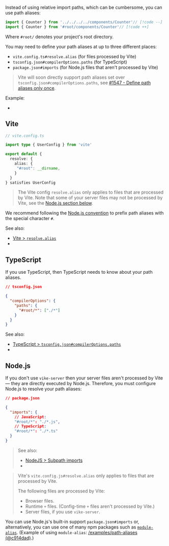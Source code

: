 
Instead of using relative import paths,
which can be cumbersome,
you can use path aliases:

```ts ts-only
import { Counter } from '../../../../components/Counter'// [!code --]
import { Counter } from '#root/components/Counter'// [!code ++]
```

Where `#root/` denotes your project's root directory.

You may need to define your path aliases at up to three different places:
 - `vite.config.ts#resolve.alias` (for files processed by Vite)
 - `tsconfig.json#compilerOptions.paths` (for TypeScript)
 - `package.json#imports` (for Node.js files that aren't processed by Vite)

> Vite will soon directly support path aliases set over `tsconfig.json#compilerOptions.paths`, see [#1547 - Define path aliases only once](https://github.com/vikejs/vike/issues/1547#issuecomment-3085232187).

Example:
 - <RepoLink path='/examples/path-aliases' />


## Vite

```ts
// vite.config.ts

import type { UserConfig } from 'vite'

export default {
  resolve: {
    alias: {
     "#root": __dirname,
    }
  }
} satisfies UserConfig
```

> The Vite config `resolve.alias` only applies to files that are processed by Vite.
> Note that some of your server files may not be processed by Vite,
> see the [Node.js section below](#node-js).

We recommend following the [Node.js convention](https://nodejs.org/api/packages.html#subpath-imports:~:text=must%20always%20start%20with%20%23%20to%20ensure%20they%20are%20disambiguated%20from%20external%20package%20specifiers) to prefix path aliases with the special character `#`.

See also:
 - [Vite > `resolve.alias`](https://vitejs.dev/config/shared-options.html#resolve-alias)
 - <RepoLink path='/examples/path-aliases/vite.config.ts' />


## TypeScript

If you use TypeScript, then TypeScript needs to know about your path aliases.

```json
// tsconfig.json

{
  "compilerOptions": {
    "paths": {
      "#root/*": ["./*"]
    }
  }
}
```

See also:
 - [TypeScript > `tsconfig.json#compilerOptions.paths`](https://www.typescriptlang.org/tsconfig#paths)
 - <RepoLink path='/examples/path-aliases/tsconfig.json' />


## Node.js

If you don't use <Link href="/vike-server">`vike-server`</Link> then your server files aren't processed by Vite — they are directly executed by Node.js. Therefore, you must configure Node.js to resolve your path aliases:

```json
// package.json

{
  "imports": {
    // JavaScript:
    "#root/*": "./*.js",
    // TypeScript:
    "#root/*": "./*.ts"
  }
}
```

> See also:
>  - [NodeJS > Subpath imports](https://nodejs.org/api/packages.html#subpath-imports)
>  - <RepoLink path='/examples/path-aliases/package.json' />

> Vite's `vite.config.js#resolve.alias` only applies to files that are processed by Vite.
>
> The following files are processed by Vite:
> - Browser files.
> - Runtime <Link href="/config#files">`+` files</Link>. (Config-time `+` files aren't processed by Vite.)
> - Server files, if you use <Link href="/vike-server">`vike-server`</Link>.

You can use Node.js's built-in support `package.json#imports` or, alternatively, you can use one of many npm packages such as [`module-alias`](https://github.com/ilearnio/module-alias). (Example of using `module-alias`: [/examples/path-aliases (@c914dad)](https://github.com/vikejs/vike/tree/c914dade5f0809ff330478c3531928055abdadef/examples/path-aliases).)
